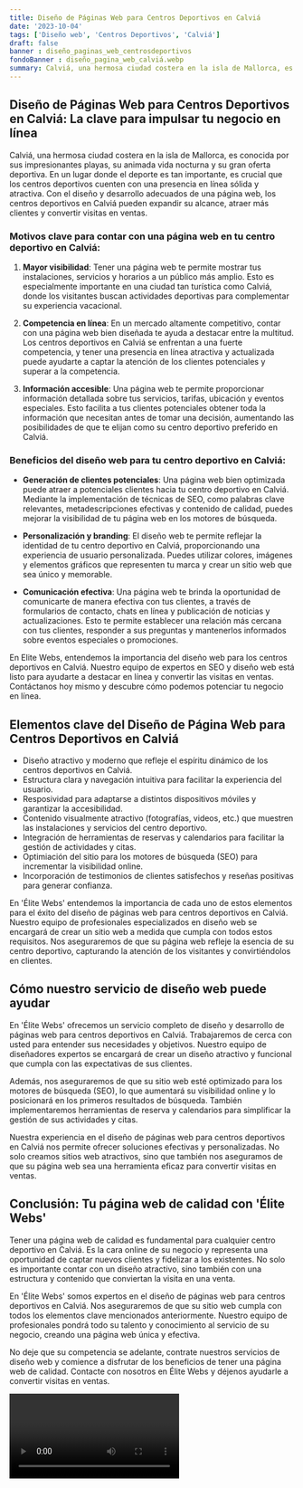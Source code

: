 ```yaml
---
title: Diseño de Páginas Web para Centros Deportivos en Calviá
date: '2023-10-04'
tags: ['Diseño web', 'Centros Deportivos', 'Calviá']
draft: false
banner : diseño_paginas_web_centrosdeportivos
fondoBanner : diseño_pagina_web_calviá.webp
summary: Calviá, una hermosa ciudad costera en la isla de Mallorca, es conocida por sus impresionantes playas, su animada vida nocturna y su gran oferta deportiva. En un lugar donde el deporte es tan importante, es crucial que los centros deportivos cuenten con una presencia en línea sólida y atractiva. Con el diseño y desarrollo adecuados de una página web, los centros deportivos en Calviá pueden expandir su alcance, atraer más clientes y convertir visitas en ventas.
---
```


## Diseño de Páginas Web para Centros Deportivos en Calviá: La clave para impulsar tu negocio en línea

Calviá, una hermosa ciudad costera en la isla de Mallorca, es conocida por sus impresionantes playas, su animada vida nocturna y su gran oferta deportiva. En un lugar donde el deporte es tan importante, es crucial que los centros deportivos cuenten con una presencia en línea sólida y atractiva. Con el diseño y desarrollo adecuados de una página web, los centros deportivos en Calviá pueden expandir su alcance, atraer más clientes y convertir visitas en ventas.

### Motivos clave para contar con una página web en tu centro deportivo en Calviá:

1. **Mayor visibilidad**: Tener una página web te permite mostrar tus instalaciones, servicios y horarios a un público más amplio. Esto es especialmente importante en una ciudad tan turística como Calviá, donde los visitantes buscan actividades deportivas para complementar su experiencia vacacional.

2. **Competencia en línea**: En un mercado altamente competitivo, contar con una página web bien diseñada te ayuda a destacar entre la multitud. Los centros deportivos en Calviá se enfrentan a una fuerte competencia, y tener una presencia en línea atractiva y actualizada puede ayudarte a captar la atención de los clientes potenciales y superar a la competencia.

3. **Información accesible**: Una página web te permite proporcionar información detallada sobre tus servicios, tarifas, ubicación y eventos especiales. Esto facilita a tus clientes potenciales obtener toda la información que necesitan antes de tomar una decisión, aumentando las posibilidades de que te elijan como su centro deportivo preferido en Calviá.

### Beneficios del diseño web para tu centro deportivo en Calviá:

- **Generación de clientes potenciales**: Una página web bien optimizada puede atraer a potenciales clientes hacia tu centro deportivo en Calviá. Mediante la implementación de técnicas de SEO, como palabras clave relevantes, metadescripciones efectivas y contenido de calidad, puedes mejorar la visibilidad de tu página web en los motores de búsqueda.

- **Personalización y branding**: El diseño web te permite reflejar la identidad de tu centro deportivo en Calviá, proporcionando una experiencia de usuario personalizada. Puedes utilizar colores, imágenes y elementos gráficos que representen tu marca y crear un sitio web que sea único y memorable.

- **Comunicación efectiva**: Una página web te brinda la oportunidad de comunicarte de manera efectiva con tus clientes, a través de formularios de contacto, chats en línea y publicación de noticias y actualizaciones. Esto te permite establecer una relación más cercana con tus clientes, responder a sus preguntas y mantenerlos informados sobre eventos especiales o promociones.

En Elite Webs, entendemos la importancia del diseño web para los centros deportivos en Calviá. Nuestro equipo de expertos en SEO y diseño web está listo para ayudarte a destacar en línea y convertir las visitas en ventas. Contáctanos hoy mismo y descubre cómo podemos potenciar tu negocio en línea.

<GifSeo />

<Cta />

## Elementos clave del Diseño de Página Web para Centros Deportivos en Calviá

- Diseño atractivo y moderno que refleje el espíritu dinámico de los centros deportivos en Calviá.
- Estructura clara y navegación intuitiva para facilitar la experiencia del usuario.
- Resposividad para adaptarse a distintos dispositivos móviles y garantizar la accesibilidad.
- Contenido visualmente atractivo (fotografías, videos, etc.) que muestren las instalaciones y servicios del centro deportivo.
- Integración de herramientas de reservas y calendarios para facilitar la gestión de actividades y citas.
- Optimiación del sitio para los motores de búsqueda (SEO) para incrementar la visibilidad online.
- Incorporación de testimonios de clientes satisfechos y reseñas positivas para generar confianza.

En 'Élite Webs' entendemos la importancia de cada uno de estos elementos para el éxito del diseño de páginas web para centros deportivos en Calviá. Nuestro equipo de profesionales especializados en diseño web se encargará de crear un sitio web a medida que cumpla con todos estos requisitos. Nos aseguraremos de que su página web refleje la esencia de su centro deportivo, capturando la atención de los visitantes y convirtiéndolos en clientes.

## Cómo nuestro servicio de diseño web puede ayudar

En 'Élite Webs' ofrecemos un servicio completo de diseño y desarrollo de páginas web para centros deportivos en Calviá. Trabajaremos de cerca con usted para entender sus necesidades y objetivos. Nuestro equipo de diseñadores expertos se encargará de crear un diseño atractivo y funcional que cumpla con las expectativas de sus clientes.

Además, nos aseguraremos de que su sitio web esté optimizado para los motores de búsqueda (SEO), lo que aumentará su visibilidad online y lo posicionará en los primeros resultados de búsqueda. También implementaremos herramientas de reserva y calendarios para simplificar la gestión de sus actividades y citas.

Nuestra experiencia en el diseño de páginas web para centros deportivos en Calviá nos permite ofrecer soluciones efectivas y personalizadas. No solo creamos sitios web atractivos, sino que también nos aseguramos de que su página web sea una herramienta eficaz para convertir visitas en ventas.

## Conclusión: Tu página web de calidad con 'Élite Webs'

Tener una página web de calidad es fundamental para cualquier centro deportivo en Calviá. Es la cara online de su negocio y representa una oportunidad de captar nuevos clientes y fidelizar a los existentes. No solo es importante contar con un diseño atractivo, sino también con una estructura y contenido que conviertan la visita en una venta.

En 'Élite Webs' somos expertos en el diseño de páginas web para centros deportivos en Calviá. Nos aseguraremos de que su sitio web cumpla con todos los elementos clave mencionados anteriormente. Nuestro equipo de profesionales pondrá todo su talento y conocimiento al servicio de su negocio, creando una página web única y efectiva.

No deje que su competencia se adelante, contrate nuestros servicios de diseño web y comience a disfrutar de los beneficios de tener una página web de calidad. Contacte con nosotros en Élite Webs y déjenos ayudarle a convertir visitas en ventas.

<Video />

<CtaBot job='Centros Deportivos' city='Calviá'/>

<Gmaps query='Calviá+españa+maps' />